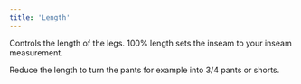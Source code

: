 ```yaml
---
title: 'Length'
---
```


Controls the length of the legs.
100% length sets the inseam to your inseam measurement.

Reduce the length to turn the pants for example into 3/4 pants or shorts.
